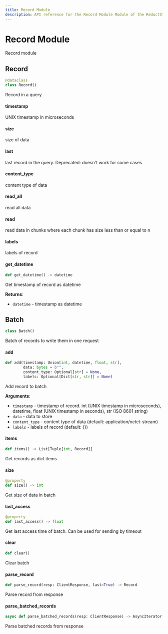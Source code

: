```yaml
---
title: Record Module
description: API reference for the Record Module Module of the ReductStore Client SDK for Python.
---
```


<head>
  <link rel="canonical" href="https://www.reduct.store/docs/sdk/py/record" />
</head>

# Record Module

<a id="reduct.record"></a>

Record module

<a id="reduct.record.Record"></a>

## Record

```python
@dataclass
class Record()
```

Record in a query

<a id="reduct.record.Record.timestamp"></a>

#### timestamp

UNIX timestamp in microseconds

<a id="reduct.record.Record.size"></a>

#### size

size of data

<a id="reduct.record.Record.last"></a>

#### last

last record in the query. Deprecated: doesn't work for some cases

<a id="reduct.record.Record.content_type"></a>

#### content_type

content type of data

<a id="reduct.record.Record.read_all"></a>

#### read_all

read all data

<a id="reduct.record.Record.read"></a>

#### read

read data in chunks where each chunk has size less than or equal to n

<a id="reduct.record.Record.labels"></a>

#### labels

labels of record

<a id="reduct.record.Record.get_datetime"></a>

#### get_datetime

```python
def get_datetime() -> datetime
```

Get timestamp of record as datetime

**Returns**:

- `datetime` - timestamp as datetime

<a id="reduct.record.Batch"></a>

## Batch

```python
class Batch()
```

Batch of records to write them in one request

<a id="reduct.record.Batch.add"></a>

#### add

```python
def add(timestamp: Union[int, datetime, float, str],
        data: bytes = b"",
        content_type: Optional[str] = None,
        labels: Optional[Dict[str, str]] = None)
```

Add record to batch

**Arguments**:

- `timestamp` - timestamp of record. int (UNIX timestamp in microseconds),
  datetime, float (UNIX timestamp in seconds), str (ISO 8601 string)
- `data` - data to store
- `content_type` - content type of data (default: application/octet-stream)
- `labels` - labels of record (default: {})

<a id="reduct.record.Batch.items"></a>

#### items

```python
def items() -> List[Tuple[int, Record]]
```

Get records as dict items

<a id="reduct.record.Batch.size"></a>

#### size

```python
@property
def size() -> int
```

Get size of data in batch

<a id="reduct.record.Batch.last_access"></a>

#### last_access

```python
@property
def last_access() -> float
```

Get last access time of batch. Can be used for sending by timeout

<a id="reduct.record.Batch.clear"></a>

#### clear

```python
def clear()
```

Clear batch

<a id="reduct.record.parse_record"></a>

#### parse_record

```python
def parse_record(resp: ClientResponse, last=True) -> Record
```

Parse record from response

<a id="reduct.record.parse_batched_records"></a>

#### parse_batched_records

```python
async def parse_batched_records(resp: ClientResponse) -> AsyncIterator[Record]
```

Parse batched records from response
